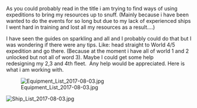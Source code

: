 As you could probably read in the title i am trying to find ways of using expeditions to bring my resources up to snuff. (Mainly because i have been wanted to do the events for so long but due to my lack of experienced ships I went hard in training and lost all my resources as a result....)

I have seen the guides on sparkling and all and I probably could do that but I was wondering if there were any tips. Like: head straight to World 4/5 expedition and go there. (Because at the moment i have all of world 1 and 2 unlocked but not all of word 3). Maybe I could get some help redesigning my 2,3 and 4th fleet.
 Any help would be appreciated. Here is what i am working with.

[[File:Equipment_List_2017-08-03.jpg|thumb]]

[[File:Ship_List_2017-08-03.jpg|thumb]]<ac_metadata title="Tips and advice for Expeditions and Reasuroses......Basiclly i needed help gaining more reasources."> </ac_metadata>